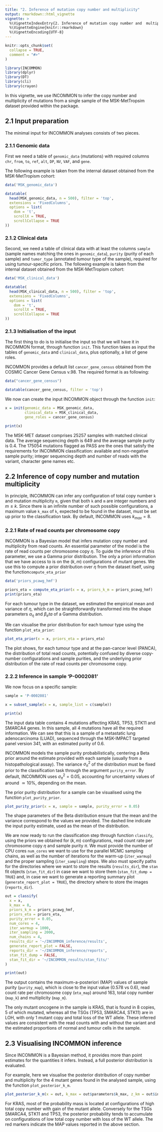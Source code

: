 ```yaml
---
title: "2. Inference of mutation copy number and multiplicity"
output: rmarkdown::html_vignette
vignette: >
  %\VignetteIndexEntry{2. Inference of mutation copy number and  multiplicity}
  %\VignetteEngine{knitr::rmarkdown}
  %\VignetteEncoding{UTF-8}
---
```


```r
knitr::opts_chunk$set(
  collapse = TRUE,
  comment = "#>"
)
```

```r
library(INCOMMON)
library(dplyr)
library(DT)
library(cli)
library(crayon)
```

In this vignette, we use INCOMMON to infer the copy number and multiplicity of mutations from a single sample of the MSK-MetTropsim dataset provided within the package.

## 2.1 Input preparation

The minimal input for INCOMMON analyses consists of two pieces.

### 2.1.1 Genomic data

First we need a table
of `genomic_data` (mutations) with required columns `chr`, `from`, `to`, `ref`, `alt`,
`DP`, `NV`, `VAF`, and `gene`.

The following example is taken from the internal dataset obtained from the MSK-MetTropism
cohort:


```r
data('MSK_genomic_data')

datatable(
  head(MSK_genomic_data, n = 500), filter = 'top', 
  extensions = 'FixedColumns',
  options = list(
    dom = 't',
    scrollX = TRUE,
    scrollCollapse = TRUE
))
```

### 2.1.2 Clinical data

Second, we need a table of clinical data with at least the columns  `sample` (sample names matching the ones in `genomic_data`), `purity` (purity of each sample) and `tumor_type` (annotated tumour type of the sample), required
for using tumour-specific priors. The following example is taken from the internal dataset obtained from the MSK-MetTropism cohort:

```r
data('MSK_clinical_data')

datatable(
  head(MSK_clinical_data, n = 500), filter = 'top', 
  extensions = 'FixedColumns',
  options = list(
    dom = 't',
    scrollX = TRUE,
    scrollCollapse = TRUE
))
```

### 2.1.3 Initialisation of the input

The first thing to do is to initialise the input so that we will have it in INCOMMON format, through function `init`. This function takes as input the tables of `genomic_data` and
`clinical_data`, plus optionally, a list of gene roles.

INCOMMON provides a default list `cancer_gene_census` obtained from the COSMIC Cancer Gene Census v.98. The required format is as following:

```r
data("cancer_gene_census")

datatable(cancer_gene_census, filter = 'top')
```

We now can create the input INCOMMON object through the function `init`:

```r
x = init(genomic_data = MSK_genomic_data, 
         clinical_data = MSK_clinical_data, 
         gene_roles = cancer_gene_census)

print(x)
```

The MSK-MET dataset comprises 25257 samples with matched clinical data. The average sequencing depth is 649 and the average sample purity is 0.4. The 175054 mutations flagged as PASS are the ones that satisfy the requirements
for INCOMMON classification: available and non-negative sample purity; integer sequencing 
depth and number of reads with the variant, character gene names etc.


## 2.2 Inference of copy number and mutation multiplicity

In principle, INCOMMON can infer any configuration of total copy number `k` and mutation multiplicity `m`, given that both `k` and `m` are integer numbers and $m\leq k$. Since there is an infinite number of such possible configurations, a maximum value `k_max`  of `k`, expected to be found in the dataset, must be set up prior to the classification task. By default, INCOMMON uses $k_{max}=8$.

### 2.2.1 Rate of read counts per chromosome copy

INCOMMON is a Bayesian model that infers mutation copy number and multiplicity from read counts. An essential parameter of the model is the rate of read counts per chromosome copy $\eta$. To guide the inference of this parameter, we use a Gamma prior distribution. The only a priori information that we have access to is on the $(k,m)$ configurations of mutant genes. We use this to compute a prior distribution over $\eta$ from the dataset itself, using the function`compute_eta_prior`

```r
data('priors_pcawg_hmf')

priors_eta = compute_eta_prior(x = x, priors_k_m = priors_pcawg_hmf)
print(priors_eta)
```

For each tumour type in the dataset, we estimated the empirical mean and variance of $\eta$, which can be straightforwardly transformed into the shape parameters $\alpha_\eta$ and $\beta_eta$ of a Gamma distribution. 

We can visualise the prior distribution for each tumour type using the function `plot_eta_prior`:

```r
plot_eta_prior(x = x, priors_eta = priors_eta)
```
The plot shows, for each tumour type and at the pan-cancer level (PANCA), the distribution of total read counts, potentially confused by diverse copy-number configurations and sample purities, and the underlying prior distribution of the rate of read counts per chromosome copy.

### 2.2.2 Inference in sample 'P-0002081'

We now focus on a specific sample:

```r
sample = 'P-0002081'

x = subset_sample(x = x, sample_list = c(sample))

print(x)
```

The input data table contains 4 mutations affecting KRAS, TP53, STK11 and SMARCA4 genes. In this sample, all 4 mutations have all the required information. We can see that this is a sample of a metastatic lung adenocarcinoma (LUAD), sequenced through the MSK-IMPACT targeted panel version 341, with an estimated purity of 0.6.


INCOMMON models the sample purity probabilistically, centering a Beta prior around the estimate provided with each sample (usually from a histopathological assay). The variance $\sigma_{\pi}^2$ of the distribution must be fixed prior to the classification task through the argument `purity_error`. By default, INCOMMON uses $\sigma_{\pi}^2=0.05$, accounting for uncertainty values of around $\simeq 10\%$, depending on the mean.

The prior purity distribution for a sample can be visualised using the function `plot_purity_prior`.

```r
plot_purity_prior(x = x, sample = sample, purity_error = 0.05)
```

The shape parameters of the Beta distribution ensure that the mean and the variance correspond to the values we provided. The dashed line indicate the input purity estimate, used as the mean of the distribution.


We are now ready to run the classification step through function `classify`, using the priors we obtained for $(k,m)$ configurations, read count rate per chromosome copy $\eta$ and sample purity $\pi$. We must provide the number of CPU cores `num_cores` we want to use for the parallel MCMC sampling chains, as well as the number of iterations for the warm-up (`iter_warmup`) and the proper sampling (`iter_sampling`) steps. We also must specify paths for the directories where we want to store the results (`results_dir`), the `stan` fit objects (`stan_fit_dir`) in case we want to store them (`stan_fit_dump = TRUE`) and, in case we want to generate a reporting summary plot (`generate_report_plot = TRUE`), the directory where to store the images (`reports_dir`).


```r
out = classify(
  x = x,
  k_max = 8,
  priors_k_m = priors_pcawg_hmf,
  priors_eta = priors_eta,
  purity_error = 0.05,
  num_cores = 4,
  iter_warmup = 1000,
  iter_sampling = 2000,
  num_chains = 4,
  results_dir = '~/INCOMMON_inference/results',
  generate_report_plot = FALSE,
  reports_dir = '~/INCOMMON_inference/reports',
  stan_fit_dump = FALSE,
  stan_fit_dir = '~/INCOMMON_results/stan_fits/'
)

```

```r
print(out)
```


The output contains the maximum-a-posteriori (MAP) values of sample purity (`purity_map`), which is close to the input value (0.578 vs 0.6), read count rate per chromosome copy (`eta_map`) around 163, total copy number (`map_k`) and multiplicity (`map_m`). 

The only mutant oncogene in the sample is KRAS, that is found in 8 copies, 5 of which mutated, 
whereas all the TSGs (TP53, SMARCA4, STK11) are in LOH, with only 1 mutant copy and total loss of the WT allele. These inferred values are consistent with the read counts with and without the variant and the estimated proportions of normal and tumour cells in the sample.


## 2.3 Visualising INCOMMON inference 

Since INCOMMON is a Bayesian method, it provides more than point estimates for the quantities it infers. Instead, a full posterior distribution is evaluated.

For example, here we visualise the posterior distribution of copy number and multiplicity for the 4 mutant genes found in the analysed sample, using the function `plot_posterior_k_m`.

```r
plot_posterior_k_m(x = out, k_max = out$parameters$k_max, z_km = out$input$z_km)
```

For KRAS, most of the probability mass is located at configurations of high total copy number with gain of the mutant allele. Conversely for the TSGs SMARCA4, STK11 and TP53, the posterior probability tends to accumulate on configurations of low total copy number with loss of the WT allele. The red markers indicate the MAP values reported in the above section.
